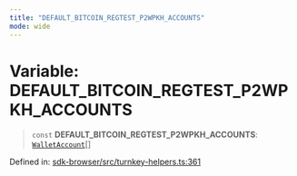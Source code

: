 ```yaml
---
title: "DEFAULT_BITCOIN_REGTEST_P2WPKH_ACCOUNTS"
mode: wide
---
```

  
# Variable: DEFAULT\_BITCOIN\_REGTEST\_P2WPKH\_ACCOUNTS

> `const` **DEFAULT\_BITCOIN\_REGTEST\_P2WPKH\_ACCOUNTS**: [`WalletAccount`](../WalletAccount/readme)[]

Defined in: [sdk-browser/src/turnkey-helpers.ts:361](https://github.com/tkhq/sdk/blob/ee72856c3f450731d7501ab05001215768b71500/packages/sdk-browser/src/turnkey-helpers.ts#L361)
